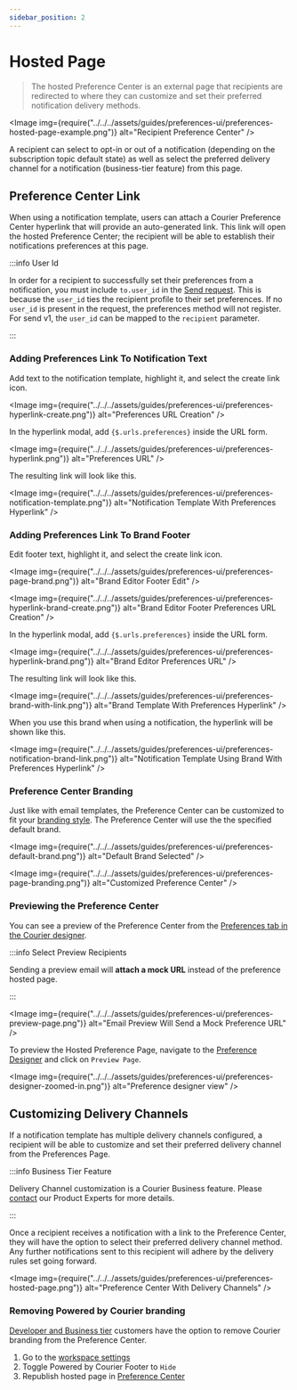 ```yaml
---
sidebar_position: 2
---
```



# Hosted Page

> The hosted Preference Center is an external page that recipients are redirected to where they can customize and set their preferred notification delivery methods.

<Image
  img={require("../../../assets/guides/preferences-ui/preferences-hosted-page-example.png")}
  alt="Recipient Preference Center"
/>

A recipient can select to opt-in or out of a notification (depending on the subscription topic default state)
as well as select the preferred delivery channel for a notification (business-tier feature) from this page.

## Preference Center Link

When using a notification template, users can attach a Courier Preference Center hyperlink that will provide an auto-generated link. This link will open the hosted Preference Center; the recipient will be able to establish their notifications preferences at this page.

:::info User Id

In order for a recipient to successfully set their preferences from a notification, you must include `to.user_id` in the [Send request](/reference/send/message). This is because the `user_id` ties the recipient profile to their set preferences. If no `user_id` is present in the request, the preferences method will not register. For send v1, the `user_id` can be mapped to the `recipient` parameter.

:::

### Adding Preferences Link To Notification Text

Add text to the notification template, highlight it, and select the create link icon.

<Image
  img={require("../../../assets/guides/preferences-ui/preferences-hyperlink-create.png")}
  alt="Preferences URL Creation"
/>

In the hyperlink modal, add `{$.urls.preferences}` inside the URL form.

<Image
  img={require("../../../assets/guides/preferences-ui/preferences-hyperlink.png")}
  alt="Preferences URL"
/>

The resulting link will look like this.

<Image
  img={require("../../../assets/guides/preferences-ui/preferences-notification-template.png")}
  alt="Notification Template With Preferences Hyperlink"
/>

### Adding Preferences Link To Brand Footer

Edit footer text, highlight it, and select the create link icon.

<Image
  img={require("../../../assets/guides/preferences-ui/preferences-page-brand.png")}
  alt="Brand Editor Footer Edit"
/>

<Image
  img={require("../../../assets/guides/preferences-ui/preferences-hyperlink-brand-create.png")}
  alt="Brand Editor Footer Preferences URL Creation"
/>

In the hyperlink modal, add `{$.urls.preferences}` inside the URL form.

<Image
  img={require("../../../assets/guides/preferences-ui/preferences-hyperlink-brand.png")}
  alt="Brand Editor Preferences URL"
/>

The resulting link will look like this.

<Image
  img={require("../../../assets/guides/preferences-ui/preferences-brand-with-link.png")}
  alt="Brand Template With Preferences Hyperlink"
/>

When you use this brand when using a notification, the hyperlink will be shown like this.

<Image
  img={require("../../../assets/guides/preferences-ui/preferences-notification-brand-link.png")}
  alt="Notification Template Using Brand With Preferences Hyperlink"
/>

### Preference Center Branding

Just like with email templates, the Preference Center can be customized to fit your [branding style](../brands/how-to-use-brands-to-customize.mdx/#customize-your-brands). The Preference Center will use the the specified default brand.

<Image
  img={require("../../../assets/guides/preferences-ui/preferences-default-brand.png")}
  alt="Default Brand Selected"
/>

<Image
  img={require("../../../assets/guides/preferences-ui/preferences-page-branding.png")}
  alt="Customized Preference Center"
/>

### Previewing the Preference Center

You can see a preview of the Preference Center from the [Preferences tab in the Courier designer](https://app.courier.com/designer/preferences).

:::info Select Preview Recipients

Sending a preview email will **attach a mock URL** instead of the preference hosted page.

:::

<Image
  img={require("../../../assets/guides/preferences-ui/preferences-preview-page.png")}
  alt="Email Preview Will Send a Mock Preference URL"
/>

To preview the Hosted Preference Page, navigate to the [Preference Designer](designer.mdx) and click on `Preview Page`.

<Image
  img={require("../../../assets/guides/preferences-ui/preferences-designer-zoomed-in.png")}
  alt="Preference designer view"
/>

## Customizing Delivery Channels

If a notification template has multiple delivery channels configured, a recipient will be able to customize and set their preferred delivery channel from the Preferences Page.

:::info Business Tier Feature

Delivery Channel customization is a Courier Business feature. Please [contact](https://www.courier.com/request-demo/) our Product Experts for more details.

:::

Once a recipient receives a notification with a link to the Preference Center, they will have the option to select their preferred delivery channel method. Any further notifications sent to this recipient will adhere by the delivery rules set going forward.

<Image
  img={require("../../../assets/guides/preferences-ui/preferences-hosted-page.png")}
  alt="Preference Center With Delivery Channels"
/>

### Removing Powered by Courier branding

[Developer and Business tier](https://www.courier.com/pricing/) customers have the option to remove Courier branding from the Preference Center.

1. Go to the [workspace settings](https://app.courier.com/settings/general)
2. Toggle Powered by Courier Footer to `Hide`
3. Republish hosted page in [Preference Center](https://app.courier.com/designer/preferences)